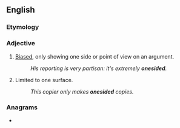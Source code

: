 {{also|one-sided}}
==English==

===Etymology===
{{compound|en|one|sided}}

===Adjective===
{{en-adj}}

# [[biased|Biased]], only showing one side or point of view on an argument.
#: ''His reporting is very partisan: it's extremely '''onesided'''.''
# {{lb|en|not comparable}} Limited to one surface.
#: ''This copier only makes '''onesided''' copies.''

===Anagrams===
* {{anagrams|en|a=ddeeinos|Edonides|denoised|desonide}}